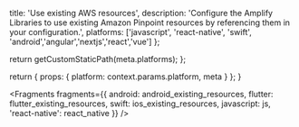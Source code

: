 
  title: 'Use existing AWS resources',
  description:
    'Configure the Amplify Libraries to use existing Amazon Pinpoint resources by referencing them in your configuration.',
  platforms: ['javascript', 'react-native', 'swift', 'android','angular','nextjs','react','vue'] 
};

  return getCustomStaticPath(meta.platforms);
};

  return {
    props: {
      platform: context.params.platform,
      meta
    }
  };
}


<Fragments
  fragments={{
    android: android_existing_resources,
    flutter: flutter_existing_resources,
    swift: ios_existing_resources,
    javascript: js,
    'react-native': react_native
  }}
/>
